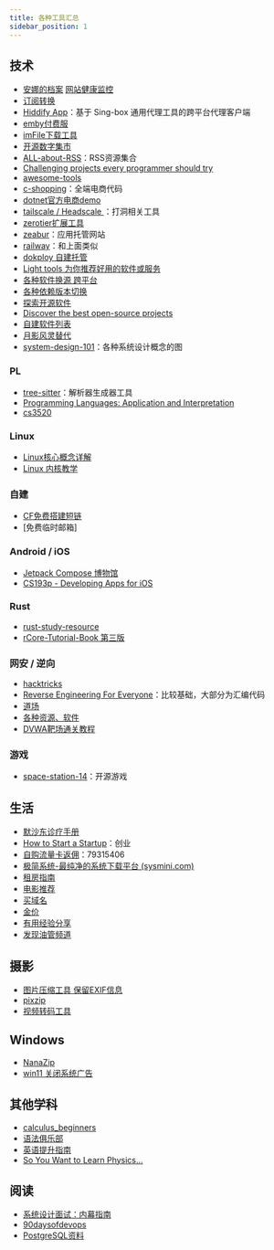 ```yaml
---
title: 各种工具汇总
sidebar_position: 1
---
```

## 技术
- [安娜的档案](https://zh.annas-archive.gs/) [网站健康监控](https://open-slum.org/)
- [订阅转换](https://acl4ssr-sub.github.io/)
- [Hiddify App](https://github.com/hiddify/hiddify-next/blob/main/README_cn.md)：基于 Sing-box 通用代理工具的跨平台代理客户端
- [emby付费服](http://wiki.misakaf.org/#/%E5%BC%80%E5%A7%8B%E4%BD%BF%E7%94%A8/1)
- [imFile下载工具](https://github.com/imfile-io/imfile-desktop/blob/master/README-CN.md)
- [开源数字集市](https://osdmp.com/index.php)
- [ALL-about-RSS](https://github.com/AboutRSS/ALL-about-RSS?tab=readme-ov-file#self-hosted-readers)：RSS资源集合
- [Challenging projects every programmer should try](https://austinhenley.com/blog/challengingprojects.html)
- [awesome-tools](https://github.com/sunlei/awesome-tools)
- [c-shopping](https://github.com/huanghanzhilian/c-shopping)：全端电商代码
- [dotnet官方电商demo](https://github.com/dotnet/eShop)
- [tailscale / Headscale ](https://tailscale.com/)：打洞相关工具
- [zerotier扩展工具](https://icloudnative.io/posts/configure-a-mesh-network-with-netmaker/)
- [zeabur](https://zeabur.com/pricing)：应用托管网站
- [railway](https://railway.app/)：和上面类似
- [dokploy 自建托管](https://docs.dokploy.com/get-started/introduction)
- [Light tools 为你推荐好用的软件或服务](https://app.lighttools.net/)
- [各种软件换源 跨平台](https://github.com/RubyMetric/chsrc)
- [各种依赖版本切换](https://github.com/version-fox/vfox/blob/main/README_CN.md)
- [探索开源软件](https://openalternative.co/)
- [Discover the best open-source projects](https://oss.gallery/)
- [自建软件列表](https://hostedsoftware.org/)
- [月影风灵替代](https://github.com/dyang886/Game-Cheats-Manager/blob/main/README_CN.md)
- [system-design-101](https://github.com/ByteByteGoHq/system-design-101)：各种系统设计概念的图


### PL
- [tree-sitter](https://tree-sitter.github.io/tree-sitter/)：解析器生成器工具
- [Programming Languages: Application and Interpretation](https://cs.brown.edu/courses/cs173/2012/book/)
- [cs3520](https://my.eng.utah.edu/~cs3520/f20/schedule.html)

### Linux
- [Linux核心概念详解](https://s3.shizhz.me/)
- [Linux 内核教学](https://linux-kernel-labs-zh.xyz/)

### 自建
- [CF免费搭建短链](https://github.com/ccbikai/Sink)
- [免费临时邮箱]

### Android / iOS
- [Jetpack Compose 博物馆](https://jetpackcompose.cn/docs/)
- [CS193p - Developing Apps for iOS](https://cs193p.sites.stanford.edu/2023)

### Rust
- [rust-study-resource](http://frankorz.com/2022/01/18/rust-study-resource/)
- [rCore-Tutorial-Book 第三版](https://rcore-os.cn/rCore-Tutorial-Book-v3/index.html)


### 网安 / 逆向
- [hacktricks](https://book.hacktricks.xyz/v/cn)
- [Reverse Engineering For Everyone](https://0xinfection.github.io/reversing/)：比较基础，大部分为汇编代码
- [道场](https://pwn.college/)
- [各种资源、软件](https://github.com/trimstray/the-book-of-secret-knowledge)
- [DVWA靶场通关教程](https://www.cnblogs.com/chadlas/p/15707475.html)

### 游戏
- [space-station-14](https://github.com/space-wizards/space-station-14)：开源游戏

## 生活
- [默沙东诊疗手册](https://www.msdmanuals.cn/home)
- [How to Start a Startup](https://startupclass.samaltman.com/)：创业
- [自购流量卡返佣](https://haoka.lot-ml.com/login.html)：79315406
- [极简系统-最纯净的系统下载平台 (sysmini.com)](https://www.sysmini.com/)
- [租房指南](https://zufang.ababtools.com/)
- [电影推荐](https://agoodmovietowatch.com/all/)
- [买域名](https://www.namesilo.com/)
- [金价](https://goldprice.fun/)
- [有用经验分享](https://yyjingyan.com/)
- [发现油管频道](https://www.favoree.io/search)

## 摄影
- [图片压缩工具 保留EXIF信息](https://github.com/meowtec/Imagine)
- [pixzip](https://github.com/richhost/pixzip)
- [视频转码工具](https://handbrake.fr/)

## Windows
- [NanaZip](https://github.com/M2Team/NanaZip)
- [win11 关闭系统广告](https://github.com/xM4ddy/OFGB)

## 其他学科
- [calculus_beginners](https://math.mit.edu/~djk/calculus_beginners/)
- [语法俱乐部](https://llwslc.github.io/grammar-club/content/Preface.html)
- [英语提升指南](https://vvyst0z7tes.feishu.cn/wiki/HQuawZepyiwNiNkImw6c00IXnmc)
- [So You Want to Learn Physics…](https://www.susanrigetti.com/physics)

## 阅读
- [系统设计面试：内幕指南](https://learning-guide.gitbook.io/system-design-interview)
- [90daysofdevops](https://www.90daysofdevops.com/)
- [PostgreSQL资料](https://github.com/digoal/blog/blob/master/README.md)